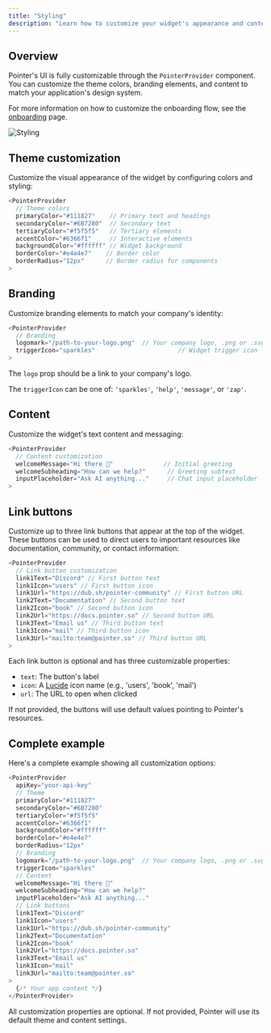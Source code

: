 ```yaml
---
title: "Styling"
description: "Learn how to customize your widget's appearance and content."
---
```


## Overview

Pointer's UI is fully customizable through the `PointerProvider` component. You can customize the theme colors, branding elements, and content to match your application's design system. 

For more information on how to customize the onboarding flow, see the [onboarding](https://docs.pointer.so/features/onboarding) page.

<img src="/styling.png" alt="Styling" />

## Theme customization

Customize the visual appearance of the widget by configuring colors and styling:

```typescript
<PointerProvider
  // Theme colors
  primaryColor="#111827"    // Primary text and headings
  secondaryColor="#6B7280"  // Secondary text
  tertiaryColor="#f5f5f5"   // Tertiary elements
  accentColor="#6366f1"     // Interactive elements
  backgroundColor="#ffffff" // Widget background
  borderColor="#e4e4e7"    // Border color
  borderRadius="12px"      // Border radius for components
>
```

## Branding

Customize branding elements to match your company's identity:

```typescript
<PointerProvider
  // Branding
  logomark="/path-to-your-logo.png"  // Your company logo, .png or .svg
  triggerIcon="sparkles"                       // Widget trigger icon
>
```

The `logo` prop should be a link to your company's logo.

The `triggerIcon` can be one of: `'sparkles'`, `'help'`, `'message'`, or `'zap'`.

## Content

Customize the widget's text content and messaging:

```typescript
<PointerProvider
  // Content customization
  welcomeMessage="Hi there 👋"              // Initial greeting
  welcomeSubheading="How can we help?"      // Greeting subtext
  inputPlaceholder="Ask AI anything..."     // Chat input placeholder
>
```

## Link buttons

Customize up to three link buttons that appear at the top of the widget. These buttons can be used to direct users to important resources like documentation, community, or contact information:

```typescript
<PointerProvider
  // Link button customization
  link1Text="Discord" // First button text
  link1Icon="users" // First button icon
  link1Url="https://dub.sh/pointer-community" // First button URL
  link2Text="Documentation" // Second button text
  link2Icon="book" // Second button icon
  link2Url="https://docs.pointer.so" // Second button URL
  link3Text="Email us" // Third button text
  link3Icon="mail" // Third button icon
  link3Url="mailto:team@pointer.so" // Third button URL
>
```


Each link button is optional and has three customizable properties:
- `text`: The button's label
- `icon`: A [Lucide](https://lucide.dev) icon name (e.g., 'users', 'book', 'mail')
- `url`: The URL to open when clicked

If not provided, the buttons will use default values pointing to Pointer's resources.

## Complete example

Here's a complete example showing all customization options:

```typescript
<PointerProvider
  apiKey="your-api-key"
  // Theme
  primaryColor="#111827"
  secondaryColor="#6B7280"
  tertiaryColor="#f5f5f5"
  accentColor="#6366f1"
  backgroundColor="#ffffff"
  borderColor="#e4e4e7"
  borderRadius="12px"
  // Branding
  logomark="/path-to-your-logo.png"  // Your company logo, .png or .svg
  triggerIcon="sparkles"
  // Content
  welcomeMessage="Hi there 👋"
  welcomeSubheading="How can we help?"
  inputPlaceholder="Ask AI anything..."
  // Link buttons
  link1Text="Discord"
  link1Icon="users"
  link1Url="https://dub.sh/pointer-community"
  link2Text="Documentation"
  link2Icon="book"
  link2Url="https://docs.pointer.so"
  link3Text="Email us"
  link3Icon="mail"
  link3Url="mailto:team@pointer.so"
>
  {/* Your app content */}
</PointerProvider>
```

All customization properties are optional. If not provided, Pointer will use its default theme and content settings.